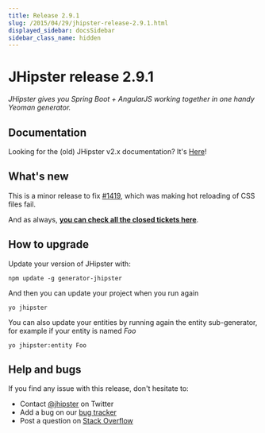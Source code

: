 ```yaml
---
title: Release 2.9.1
slug: /2015/04/29/jhipster-release-2.9.1.html
displayed_sidebar: docsSidebar
sidebar_class_name: hidden
---
```


JHipster release 2.9.1
==================

*JHipster gives you Spring Boot + AngularJS working together in one handy Yeoman generator.*

Documentation
----------

Looking for the (old) JHipster v2.x documentation? It's [Here](/documentation-archive)!

What's new
----------

This is a minor release to fix [#1419](https://github.com/jhipster/generator-jhipster/issues/1419), which was making hot reloading of CSS files fail.

And as always, __[you can check all the closed tickets here](https://github.com/jhipster/generator-jhipster/issues?q=milestone%3A2.9.1+is%3Aclosed)__.

How to upgrade
------------

Update your version of JHipster with:

```
npm update -g generator-jhipster
```

And then you can update your project when you run again

```
yo jhipster
```

You can also update your entities by running again the entity sub-generator, for example if your entity is named _Foo_

```
yo jhipster:entity Foo
```

Help and bugs
--------------

If you find any issue with this release, don't hesitate to:

- Contact [@jhipster](https://twitter.com/jhipster) on Twitter
- Add a bug on our [bug tracker](https://github.com/jhipster/generator-jhipster/issues?state=open)
- Post a question on [Stack Overflow](http://stackoverflow.com/tags/jhipster/info)
